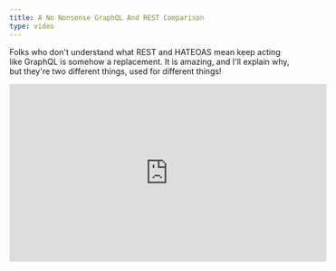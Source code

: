 ```yaml
---
title: A No Nonsense GraphQL And REST Comparison
type: video
---
```


Folks who don't understand what REST and HATEOAS mean keep acting like GraphQL is somehow a replacement. It is amazing, and I'll explain why, but they're two different things, used for different things!

<iframe
  width="560"
  height="315"
  src="https://www.youtube.com/embed/vgm_uGmspMI"
  frameBorder="0"
  allow="accelerometer; autoplay; encrypted-media; gyroscope; picture-in-picture"
  allowFullScreen
/>
